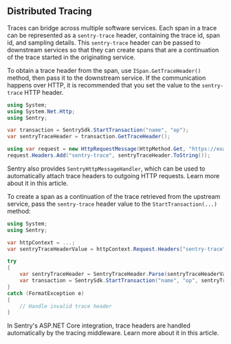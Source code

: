 ## Distributed Tracing

Traces can bridge across multiple software services. Each span in a trace can be represented as a `sentry-trace` header, containing the trace id, span id, and sampling details. This `sentry-trace` header can be passed to downstream services so that they can create spans that are a continuation of the trace started in the originating service.

To obtain a trace header from the span, use `ISpan.GetTraceHeader()` method, then pass it to the downstream service. If the communication happens over HTTP, it is recommended that you set the value to the `sentry-trace` HTTP header.

```csharp
using System;
using System.Net.Http;
using Sentry;

var transaction = SentrySdk.StartTransaction("name", "op");
var sentryTraceHeader = transaction.GetTraceHeader();

using var request = new HttpRequestMessage(HttpMethod.Get, "https://example.com");
request.Headers.Add("sentry-trace", sentryTraceHeader.ToString());
```

<Note>

Sentry also provides `SentryHttpMessageHandler`, which can be used to automatically attach trace headers to outgoing HTTP requests. Learn more about it in <PlatformLink to="/performance/included-instrumentation/">this article</PlatformLink>.

</Note>

To create a span as a continuation of the trace retrieved from the upstream service, pass the `sentry-trace` header value to the `StartTransaction(...)` method:

```csharp
using System;
using Sentry;

var httpContext = ...;
var sentryTraceHeaderValue = httpContext.Request.Headers["sentry-trace"].ToString();

try
{
    var sentryTraceHeader = SentryTraceHeader.Parse(sentryTraceHeaderValue);
    var transaction = SentrySdk.StartTransaction("name", "op", sentryTraceHeader);
}
catch (FormatException e)
{
    // Handle invalid trace header
}
```

<Note>

In Sentry's ASP.NET Core integration, trace headers are handled automatically by the tracing middleware. Learn more about it in <PlatformLink to="/performance/included-instrumentation/">this article</PlatformLink>.

</Note>
